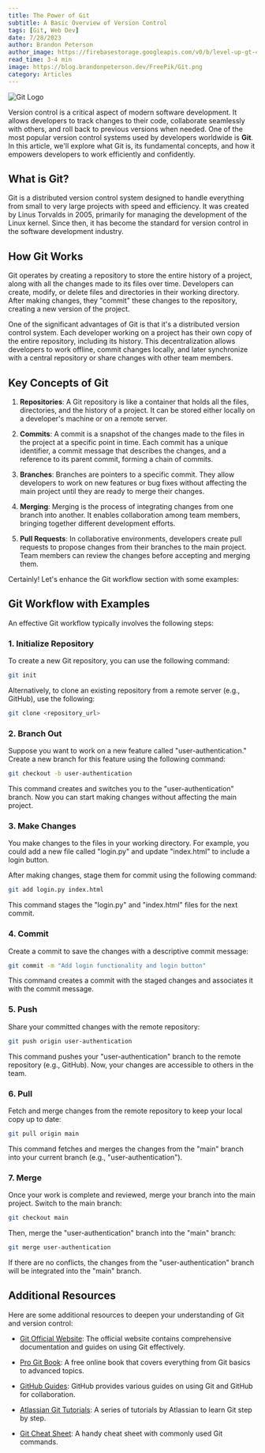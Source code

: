 ```yaml
---
title: The Power of Git
subtitle: A Basic Overview of Version Control
tags: [Git, Web Dev]
date: 7/28/2023
author: Brandon Peterson
author_image: https://firebasestorage.googleapis.com/v0/b/level-up-gt-479b6.appspot.com/o/Brandon.webp?alt=media&token=f7cd367f-40c0-4237-87f2-b8ec11dcf411
read_time: 3-4 min
image: https://blog.brandonpeterson.dev/FreePik/Git.png
category: Articles
---
```


![Git Logo](https://blog.brandonpeterson.dev/FreePik/Git.png)

Version control is a critical aspect of modern software development. It allows developers to track changes to their code, collaborate seamlessly with others, and roll back to previous versions when needed. One of the most popular version control systems used by developers worldwide is **Git**. In this article, we'll explore what Git is, its fundamental concepts, and how it empowers developers to work efficiently and confidently.

## What is Git?

Git is a distributed version control system designed to handle everything from small to very large projects with speed and efficiency. It was created by Linus Torvalds in 2005, primarily for managing the development of the Linux kernel. Since then, it has become the standard for version control in the software development industry.

## How Git Works

Git operates by creating a repository to store the entire history of a project, along with all the changes made to its files over time. Developers can create, modify, or delete files and directories in their working directory. After making changes, they "commit" these changes to the repository, creating a new version of the project.

One of the significant advantages of Git is that it's a distributed version control system. Each developer working on a project has their own copy of the entire repository, including its history. This decentralization allows developers to work offline, commit changes locally, and later synchronize with a central repository or share changes with other team members.

## Key Concepts of Git

1. **Repositories**: A Git repository is like a container that holds all the files, directories, and the history of a project. It can be stored either locally on a developer's machine or on a remote server.

2. **Commits**: A commit is a snapshot of the changes made to the files in the project at a specific point in time. Each commit has a unique identifier, a commit message that describes the changes, and a reference to its parent commit, forming a chain of commits.

3. **Branches**: Branches are pointers to a specific commit. They allow developers to work on new features or bug fixes without affecting the main project until they are ready to merge their changes.

4. **Merging**: Merging is the process of integrating changes from one branch into another. It enables collaboration among team members, bringing together different development efforts.

5. **Pull Requests**: In collaborative environments, developers create pull requests to propose changes from their branches to the main project. Team members can review the changes before accepting and merging them.

Certainly! Let's enhance the Git workflow section with some examples:

## Git Workflow with Examples

An effective Git workflow typically involves the following steps:

### 1. Initialize Repository

To create a new Git repository, you can use the following command:

```bash
git init
```

Alternatively, to clone an existing repository from a remote server (e.g., GitHub), use the following:

```bash
git clone <repository_url>
```

### 2. Branch Out

Suppose you want to work on a new feature called "user-authentication." Create a new branch for this feature using the following command:

```bash
git checkout -b user-authentication
```

This command creates and switches you to the "user-authentication" branch. Now you can start making changes without affecting the main project.

### 3. Make Changes

You make changes to the files in your working directory. For example, you could add a new file called "login.py" and update "index.html" to include a login button.

After making changes, stage them for commit using the following command:

```bash
git add login.py index.html
```

This command stages the "login.py" and "index.html" files for the next commit.

### 4. Commit

Create a commit to save the changes with a descriptive commit message:

```bash
git commit -m "Add login functionality and login button"
```

This command creates a commit with the staged changes and associates it with the commit message.

### 5. Push

Share your committed changes with the remote repository:

```bash
git push origin user-authentication
```

This command pushes your "user-authentication" branch to the remote repository (e.g., GitHub). Now, your changes are accessible to others in the team.

### 6. Pull

Fetch and merge changes from the remote repository to keep your local copy up to date:

```bash
git pull origin main
```

This command fetches and merges the changes from the "main" branch into your current branch (e.g., "user-authentication").

### 7. Merge

Once your work is complete and reviewed, merge your branch into the main project. Switch to the main branch:

```bash
git checkout main
```

Then, merge the "user-authentication" branch into the "main" branch:

```bash
git merge user-authentication
```

If there are no conflicts, the changes from the "user-authentication" branch will be integrated into the "main" branch.

## Additional Resources

Here are some additional resources to deepen your understanding of Git and version control:

- [Git Official Website](https://git-scm.com/): The official website contains comprehensive documentation and guides on using Git effectively.

- [Pro Git Book](https://git-scm.com/book/en/v2): A free online book that covers everything from Git basics to advanced topics.

- [GitHub Guides](https://guides.github.com/): GitHub provides various guides on using Git and GitHub for collaboration.

- [Atlassian Git Tutorials](https://www.atlassian.com/git/tutorials): A series of tutorials by Atlassian to learn Git step by step.

- [Git Cheat Sheet](https://education.github.com/git-cheat-sheet-education.pdf): A handy cheat sheet with commonly used Git commands.
